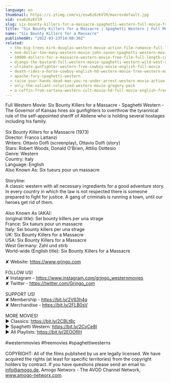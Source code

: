 ```yaml
---
language: en
thumbnail: https://i.ytimg.com/vi/esw6z6zKVlM/maxresdefault.jpg
vid: esw6z6zKVlM
slug: six-bounty-killers-for-a-massacre-spaghetti-western-full-movie-free-western
title: "Six Bounty Killers for a Massacre | Spaghetti Western | Full Movie | Free Western"
name: "Six Bounty Killers for a Massacre"
publishedAt: "2022-03-23T14:00:30Z"
related:
  - the-big-trees-kirk-douglas-western-movie-action-film-romance-full-length-movie
  - one-dollar-too-many-western-movie-john-saxon-spaghetti-western-movie-cowboy-film-english
  - 10000-dollars-for-a-massacre-western-movie-free-film-full-length-cowboy-films-english
  - django-the-bastard-full-western-movie-spaghetti-western-wild-west-action
  - ultimate-gunfighter-western-free-cowboy-movie-english-full-movie
  - death-rides-a-horse-cowboy-english-hd-western-movie-free-western-movies
  - apache-fury-spaghetti-western
  - raise-your-hands-dead-man-you-re-under-arrest-western-movie-action-romance
  - only-the-valiant-colorized-western-movie-gregory-peck
  - a-coffin-from-sartana-western-cult-movie-hd-full-movie-english-free-cowboy-film
---
```


Full Western Movie: Six Bounty Killers for a Massacre - Spaghetti Western - The Governor of Kansas hires six gunfighters to overthrow the tyrannical rule of the self-appointed sheriff of Abilene who is holding several hostages including his family. <br />
<br />
Six Bounty Killers for a Massacre (1973)<br />
Director: Franco Lattanzi<br />
Writers: Ottavio Dolfi (screenplay), Ottavio Dolfi (story) <br />
Stars: Robert Woods, Donald O'Brien, Attilio Dottesio <br />
Genre: Western<br />
Country: Italy<br />
Language: English<br />
Also Known As: Six tueurs pour un massacre <br />
<br />
Storyline:<br />
A classic western with all necessary ingredients for a good adventure story. In every country in which the law is not respected there is someone prepared to fight for justice. A gang of criminals is running a town, until our heroes get rid of them. <br />
<br />
Also Known As (AKA):<br />
(original title): Sei bounty killers per una strage<br />
France: Six tueurs pour un massacre<br />
Italy: Sei bounty killers per una strage<br />
UK: Six Bounty Killers for a Massacre<br />
USA: Six Bounty Killers for a Massacre<br />
West Germany: Zahl und stirb<br />
World-wide (English title): Six Bounty Killers for a Massacre<br />
<br />
✘ Website: https://www.grjngo.com<br />
<br />
FOLLOW US!<br />
✘ Instagram - https://www.instagram.com/grjngo_westernmovies<br />
✘ Twitter - https://twitter.com/Grjngo_com<br />
<br />
SUPPORT US!<br />
✘ Membership - https://bit.ly/2V63h4q<br />
✘ Merchandise - https://bit.ly/2FLB0sV<br />
<br />
MORE MOVIES! <br />
► Classics: https://bit.ly/2CBLt8c <br />
► Spaghetti Western: https://bit.ly/2CyCe8I <br />
► All Playlists: https://bit.ly/2EOOfIH <br />
<br />
#westernmovies #freemovies #spaghettiwesterns<br />
<br />
COPYRIGHT: All of the films published by us are legally licensed. We have acquired the rights (at least for specific territories) from the copyright holders by contract. If you have questions please send an email to: info@amogo.de, Amogo Networx - The AVOD Channel Network, www.amogo-networx.com.